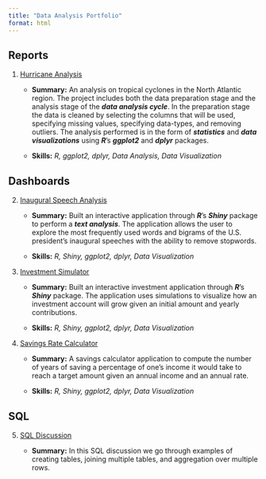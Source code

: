```yaml
---
title: "Data Analysis Portfolio"
format: html
---
```


## Reports

1. [Hurricane Analysis](https://dejesusalcala.github.io/hurricane_analysis/){target="_blank"}

    - **Summary:** An analysis on tropical cyclones in the North Atlantic region. The project includes both the data preparation stage and the analysis stage of the ***data analysis cycle***. In the preparation stage the data is cleaned by selecting the columns that will be used, specifying missing values, specifying data-types, and removing outliers. The analysis performed is in the form of ***statistics*** and ***data visualizations*** using ***R***’s ***ggplot2*** and ***dplyr*** packages.

    - **Skills:** *R, ggplot2, dplyr, Data Analysis, Data Visualization*

## Dashboards

2. [Inaugural Speech Analysis](https://dejesusalcala.shinyapps.io/InauguralSpeechAnalysis/){target="_blank"}

    - **Summary:** Built an interactive application through ***R***’s ***Shiny*** package to perform a ***text analysis***. The application allows the user to explore the most frequently used words and bigrams of the U.S. president’s inaugural speeches with the ability to remove stopwords.

    - **Skills:** *R, Shiny, ggplot2, dplyr, Data Visualization*

3. [Investment Simulator](https://dejesusalcala.shinyapps.io/InvestmentSimulator/){target="_blank"} 

    - **Summary:** Built an interactive investment application through ***R***’s ***Shiny*** package. The application uses simulations to visualize how an investment account will grow given an initial amount and yearly contributions.

    - **Skills:** *R, Shiny, ggplot2, dplyr, Data Visualization*

4. [Savings Rate Calculator](https://dejesusalcala.shinyapps.io/SavingsRateCalculator/){target="_blank"} 

    - **Summary:** A savings calculator application to compute the number of years of saving a percentage of one's income it would take to reach a target amount given an annual income and an annual rate.

    - **Skills:** *R, Shiny, ggplot2, dplyr, Data Visualization*

## SQL

5. [SQL Discussion](https://dejesusalcala.github.io/sql-discussion/){target="_blank"}

    - **Summary:** In this SQL discussion we go through examples of creating tables, joining multiple tables, and aggregation over multiple rows. 